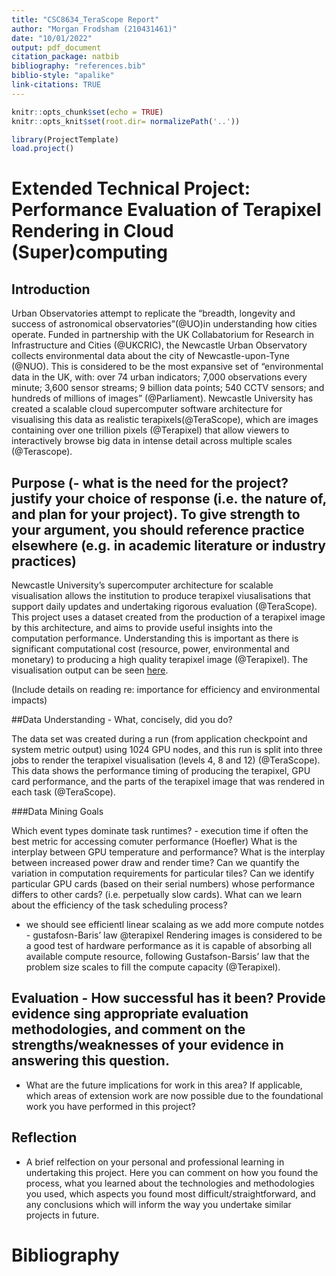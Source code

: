 ```yaml
---
title: "CSC8634_TeraScope Report"
author: "Morgan Frodsham (210431461)"
date: "10/01/2022"
output: pdf_document
citation_package: natbib
bibliography: "references.bib"
biblio-style: "apalike"
link-citations: TRUE
---
```


```r
knitr::opts_chunk$set(echo = TRUE)
knitr::opts_knit$set(root.dir= normalizePath('..'))
```

```r
library(ProjectTemplate)
load.project()
```

# Extended Technical Project: Performance Evaluation of Terapixel Rendering in Cloud (Super)computing







## Introduction

Urban Observatories attempt to replicate the "breadth, longevity and success of astronomical observatories"(@UO)in understanding how cities operate. Funded in partnership with the UK Collabatorium for Research in Infrastructure and Cities (@UKCRIC), the Newcastle Urban Observatory collects environmental data about the city of Newcastle-upon-Tyne (@NUO). This is considered to be the most expansive set of "environmental data in the UK, with: over 74 urban indicators; 7,000 observations every minute; 3,600 sensor streams; 9 billion data points; 540 CCTV sensors; and hundreds of millions of images" (@Parliament). Newcastle University has created a scalable cloud supercomputer software architecture for visualising this data as realistic terapixels(@TeraScope), which are images containing over one trillion pixels (@Terapixel) that allow viewers to interactively browse big data in intense detail across multiple scales (@Terascope).

## Purpose (- what is the need for the project? justify your choice of response (i.e. the nature of, and plan for your project). To give strength to your argument, you should reference practice elsewhere (e.g. in academic literature or industry practices)

Newcastle University's supercomputer architecture for scalable visualisation allows the institution to produce terapixel viusalisations that support daily updates and undertaking rigorous evaluation (@TeraScope). This project uses a dataset created from the production of a terapixel image by this architecture, and aims to provide useful insights into the computation performance. Understanding this is important as there is significant computational cost (resource, power, environmental and monetary) to producing a high quality terapixel image (@Terapixel). The visualisation output can be seen [here](http://terapixel.wasabi.1024.s3.eu-central-1.wasabisys.com/vtour/index.html).

(Include details on reading re: importance for efficiency and environmental impacts)

##Data Understanding - What, concisely, did you do?

The data set was created during a run (from application checkpoint and system metric output) using 1024 GPU nodes, and this run is split into three jobs to render the terapixel visualisation (levels 4, 8 and 12) (@TeraScope). This data shows the performance timing of producing the terapixel, GPU card performance, and the parts of the terapixel image that was rendered in each task (@TeraScope). 

###Data Mining Goals

Which event types dominate task runtimes? - execution time if often the best metric for accessing comuter performance (Hoefler)
What is the interplay between GPU temperature and performance?
What is the interplay between increased power draw and render time?
Can we quantify the variation in computation requirements for particular tiles?
Can we identify particular GPU cards (based on their serial numbers) whose performance differs to other cards? (i.e. perpetually slow cards).
What can we learn about the efficiency of the task scheduling process?

- we should see efficientl linear scalaing as we add more compute notdes - gustafosn-Baris' law @terapixel Rendering images is considered to be a good test of hardware performance as it is capable of absorbing all available compute resource, following Gustafson-Barsis' law that the problem size scales to fill the compute capacity (@Terapixel).  


## Evaluation - How successful has it been? Provide evidence sing appropriate evaluation methodologies, and comment on the strengths/weaknesses of your evidence in answering this question.
- What are the future implications for work in this area? If applicable, which areas of extension work are now possible due to the foundational work you have performed in this project?



## Reflection
- A brief relfection on your personal and professional learning in undertaking this project. Here you can comment on how you found the process, what you learned about the technologies and methodologies you used, which aspects you found most difficult/straightforward, and any conclusions which will inform the way you undertake similar projects in future. 


\newpage

# Bibliography
